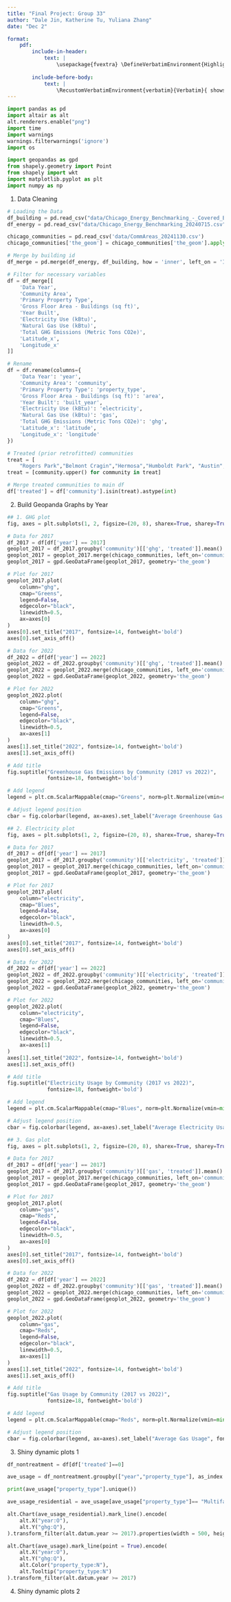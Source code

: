 ```yaml
---
title: "Final Project: Group 33"
author: "Dale Jin, Katherine Tu, Yuliana Zhang"
date: "Dec 2"

format: 
    pdf: 
        include-in-header: 
            text: | 
                \usepackage{fvextra} \DefineVerbatimEnvironment{Highlighting}{Verbatim}{breaklines,commandchars=\\\{\}} 
        
        include-before-body: 
            text: |
                \RecustomVerbatimEnvironment{verbatim}{Verbatim}{ showspaces = false, showtabs = false, breaksymbolleft={}, breaklines}
---
```



```python
import pandas as pd
import altair as alt
alt.renderers.enable("png")
import time
import warnings 
warnings.filterwarnings('ignore')
import os

import geopandas as gpd
from shapely.geometry import Point
from shapely import wkt
import matplotlib.pyplot as plt
import numpy as np
```



1. Data Cleaning

```python
# Loading the Data
df_building = pd.read_csv("data/Chicago_Energy_Benchmarking_-_Covered_Buildings_20240715.csv")
df_energy = pd.read_csv("data/Chicago_Energy_Benchmarking_20240715.csv")

chicago_communities = pd.read_csv('data/CommAreas_20241130.csv')
chicago_communities['the_geom'] = chicago_communities['the_geom'].apply(wkt.loads)
```

```python
# Merge by building id
df_merge = pd.merge(df_energy, df_building, how = 'inner', left_on = 'ID', right_on = 'Building ID')

# Filter for necessary variables
df = df_merge[[
    'Data Year', 
    'Community Area', 
    'Primary Property Type', 
    'Gross Floor Area - Buildings (sq ft)', 
    'Year Built',
    'Electricity Use (kBtu)',
    'Natural Gas Use (kBtu)',
    'Total GHG Emissions (Metric Tons CO2e)',
    'Latitude_x',
    'Longitude_x'
]]

# Rename
df = df.rename(columns={
    'Data Year': 'year',
    'Community Area': 'community',
    'Primary Property Type': 'property_type',
    'Gross Floor Area - Buildings (sq ft)': 'area',
    'Year Built': 'built_year',
    'Electricity Use (kBtu)': 'electricity',
    'Natural Gas Use (kBtu)': 'gas',
    'Total GHG Emissions (Metric Tons CO2e)': 'ghg',
    'Latitude_x': 'latitude',
    'Longitude_x': 'longitude'
})

# Treated (prior retrofitted) communities
treat = [
    "Rogers Park","Belmont Cragin","Hermosa","Humboldt Park", "Austin","North Lawndale","South Lawndale","Grand Boulevard","Washington Park","Woodlawn","South Shore","Chatham","South Chicago","Roseland","East Side","McKinley Park","Gage Park","West Englewood","Englewood","Auburn Gresham"]
treat = [community.upper() for community in treat]

# Merge treated communities to main df
df['treated'] = df['community'].isin(treat).astype(int)
```

2. Build Geopanda Graphs by Year

```python
## 1. GHG plot
fig, axes = plt.subplots(1, 2, figsize=(20, 8), sharex=True, sharey=True)  # Create 1x2 grid with shared axes

# Data for 2017
df_2017 = df[df['year'] == 2017]
geoplot_2017 = df_2017.groupby('community')[['ghg', 'treated']].mean().reset_index()
geoplot_2017 = geoplot_2017.merge(chicago_communities, left_on='community', right_on='COMMUNITY', how='left')
geoplot_2017 = gpd.GeoDataFrame(geoplot_2017, geometry='the_geom')

# Plot for 2017
geoplot_2017.plot(
    column="ghg",
    cmap="Greens",
    legend=False,
    edgecolor="black",
    linewidth=0.5,
    ax=axes[0]
)
axes[0].set_title("2017", fontsize=14, fontweight='bold')
axes[0].set_axis_off()

# Data for 2022
df_2022 = df[df['year'] == 2022]
geoplot_2022 = df_2022.groupby('community')[['ghg', 'treated']].mean().reset_index()
geoplot_2022 = geoplot_2022.merge(chicago_communities, left_on='community', right_on='COMMUNITY', how='left')
geoplot_2022 = gpd.GeoDataFrame(geoplot_2022, geometry='the_geom')

# Plot for 2022
geoplot_2022.plot(
    column="ghg",
    cmap="Greens",
    legend=False,
    edgecolor="black",
    linewidth=0.5,
    ax=axes[1]
)
axes[1].set_title("2022", fontsize=14, fontweight='bold')
axes[1].set_axis_off()

# Add title
fig.suptitle("Greenhouse Gas Emissions by Community (2017 vs 2022)", 
             fontsize=18, fontweight='bold')

# Add legend
legend = plt.cm.ScalarMappable(cmap="Greens", norm=plt.Normalize(vmin=min(geoplot_2017['ghg'].min(), geoplot_2022['ghg'].min()), vmax=max(geoplot_2017['ghg'].max(), geoplot_2022['ghg'].max())))

# Adjust legend position
cbar = fig.colorbar(legend, ax=axes).set_label("Average Greenhouse Gas Emissions (Metric Tons CO2)", fontsize=12)

```

```python
## 2. Electricity plot
fig, axes = plt.subplots(1, 2, figsize=(20, 8), sharex=True, sharey=True)  # Create 1x2 grid with shared axes

# Data for 2017
df_2017 = df[df['year'] == 2017]
geoplot_2017 = df_2017.groupby('community')[['electricity', 'treated']].mean().reset_index()
geoplot_2017 = geoplot_2017.merge(chicago_communities, left_on='community', right_on='COMMUNITY', how='left')
geoplot_2017 = gpd.GeoDataFrame(geoplot_2017, geometry='the_geom')

# Plot for 2017
geoplot_2017.plot(
    column="electricity",
    cmap="Blues",
    legend=False,
    edgecolor="black",
    linewidth=0.5,
    ax=axes[0]
)
axes[0].set_title("2017", fontsize=14, fontweight='bold')
axes[0].set_axis_off()

# Data for 2022
df_2022 = df[df['year'] == 2022]
geoplot_2022 = df_2022.groupby('community')[['electricity', 'treated']].mean().reset_index()
geoplot_2022 = geoplot_2022.merge(chicago_communities, left_on='community', right_on='COMMUNITY', how='left')
geoplot_2022 = gpd.GeoDataFrame(geoplot_2022, geometry='the_geom')

# Plot for 2022
geoplot_2022.plot(
    column="electricity",
    cmap="Blues",
    legend=False,
    edgecolor="black",
    linewidth=0.5,
    ax=axes[1]
)
axes[1].set_title("2022", fontsize=14, fontweight='bold')
axes[1].set_axis_off()

# Add title
fig.suptitle("Electricity Usage by Community (2017 vs 2022)", 
             fontsize=18, fontweight='bold')

# Add legend
legend = plt.cm.ScalarMappable(cmap="Blues", norm=plt.Normalize(vmin=min(geoplot_2017['electricity'].min(), geoplot_2022['electricity'].min()), vmax=max(geoplot_2017['electricity'].max(), geoplot_2022['electricity'].max())))

# Adjust legend position
cbar = fig.colorbar(legend, ax=axes).set_label("Average Electricity Usage", fontsize=12)

```

```python
## 3. Gas plot
fig, axes = plt.subplots(1, 2, figsize=(20, 8), sharex=True, sharey=True)  # Create 1x2 grid with shared axes

# Data for 2017
df_2017 = df[df['year'] == 2017]
geoplot_2017 = df_2017.groupby('community')[['gas', 'treated']].mean().reset_index()
geoplot_2017 = geoplot_2017.merge(chicago_communities, left_on='community', right_on='COMMUNITY', how='left')
geoplot_2017 = gpd.GeoDataFrame(geoplot_2017, geometry='the_geom')

# Plot for 2017
geoplot_2017.plot(
    column="gas",
    cmap="Reds",
    legend=False,
    edgecolor="black",
    linewidth=0.5,
    ax=axes[0]
)
axes[0].set_title("2017", fontsize=14, fontweight='bold')
axes[0].set_axis_off()

# Data for 2022
df_2022 = df[df['year'] == 2022]
geoplot_2022 = df_2022.groupby('community')[['gas', 'treated']].mean().reset_index()
geoplot_2022 = geoplot_2022.merge(chicago_communities, left_on='community', right_on='COMMUNITY', how='left')
geoplot_2022 = gpd.GeoDataFrame(geoplot_2022, geometry='the_geom')

# Plot for 2022
geoplot_2022.plot(
    column="gas",
    cmap="Reds",
    legend=False,
    edgecolor="black",
    linewidth=0.5,
    ax=axes[1]
)
axes[1].set_title("2022", fontsize=14, fontweight='bold')
axes[1].set_axis_off()

# Add title
fig.suptitle("Gas Usage by Community (2017 vs 2022)", 
             fontsize=18, fontweight='bold')

# Add legend
legend = plt.cm.ScalarMappable(cmap="Reds", norm=plt.Normalize(vmin=min(geoplot_2017['gas'].min(), geoplot_2022['gas'].min()), vmax=max(geoplot_2017['gas'].max(), geoplot_2022['gas'].max())))

# Adjust legend position
cbar = fig.colorbar(legend, ax=axes).set_label("Average Gas Usage", fontsize=12)

```

3. Shiny dynamic plots 1

```python
df_nontreatment = df[df['treated']==0]

ave_usage = df_nontreatment.groupby(["year","property_type"], as_index = False)[["electricity","gas","ghg"]].mean()
```

```python
print(ave_usage["property_type"].unique())
```

```python
ave_usage_residential = ave_usage[ave_usage["property_type"]== "Multifamily Housing"]

alt.Chart(ave_usage_residential).mark_line().encode(
    alt.X("year:O"),
    alt.Y("ghg:Q"),
).transform_filter(alt.datum.year >= 2017).properties(width = 500, height = 300)
```

```python
alt.Chart(ave_usage).mark_line(point = True).encode(
    alt.X("year:O"),
    alt.Y("ghg:Q"),
    alt.Color("property_type:N"),
    alt.Tooltip("property_type:N")
).transform_filter(alt.datum.year >= 2017)
```
4. Shiny dynamic plots 2